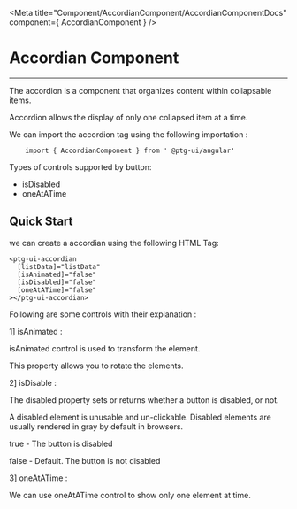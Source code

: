 


 <Meta title="Component/AccordianComponent/AccordianComponentDocs" component={ AccordianComponent }    />



 # Accordian Component
 
 ---

 The  accordion is a component that organizes content within collapsable items. 
 
 Accordion allows the display of only one collapsed item at a time.


 
 We can import the accordion tag using the following importation : 

```
    import { AccordianComponent } from ' @ptg-ui/angular'
```    

 Types of controls supported by button:

 
 - isDisabled
 - oneAtATime



 ## Quick Start
 
 we can create a accordian using the following HTML Tag: 


```
<ptg-ui-accordian
  [listData]="listData"
  [isAnimated]="false"
  [isDisabled]="false"
  [oneAtATime]="false"
></ptg-ui-accordian>
```


 Following are some controls with their explanation :

 1] isAnimated :

 isAnimated control is used to transform the element. 

 This property allows you to rotate the elements.


<Canvas><Story id="component-accordiancomponent--is-animated" /></Canvas>


 2] isDisable :

 The disabled property sets or returns whether a button is disabled, or not.

 A disabled element is unusable and un-clickable. Disabled elements are usually rendered in gray by default in browsers.

 true - The button is disabled

 false - Default. The button is not disabled
   

<Canvas><Story id="component-accordiancomponent--is-disabled" /></Canvas>   


3] oneAtATime :

We can use oneAtATime control to show only one element at time.

<Canvas><Story id="component-accordiancomponent--one-at-a-time" /></Canvas>